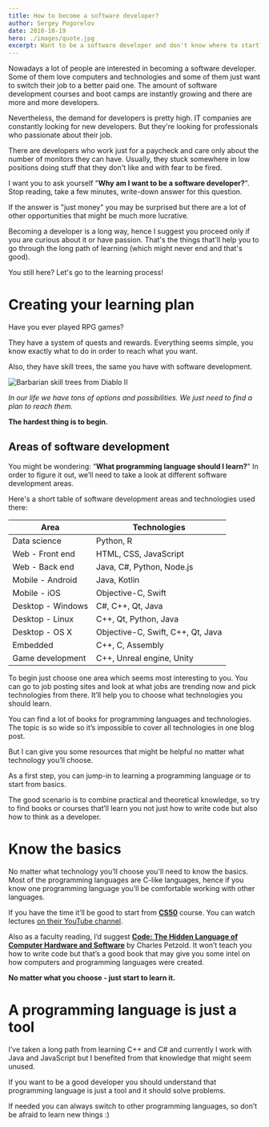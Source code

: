 ```yaml
---
title: How to become a software developer?
author: Sergey Pogorelov
date: 2018-10-19
hero: ./images/quote.jpg
excerpt: Want to be a software developer and don't know where to start? This post is exactly for you! Nowadays a lot of people are interested in becoming a software developer. Some of them love computers and technologies and some of them just want to switch their job to a better paid one. The amount of software development courses and boot camps are instantly growing and there are more and more developers...
---
```


Nowadays a lot of people are interested in becoming a software developer. Some of them love computers and technologies and some of them just want to switch their job to a better paid one. The amount of software development courses and boot camps are instantly growing and there are more and more developers.

Nevertheless, the demand for developers is pretty high. IT companies are constantly looking for new developers. But they're looking for professionals who passionate about their job.

There are developers who work just for a paycheck and care only about the number of monitors they can have. Usually, they stuck somewhere in low positions doing stuff that they don't like and with fear to be fired.

I want you to ask yourself "**Why am I want to be a software developer?**". Stop reading, take a few minutes, write-down answer for this question.

If the answer is "just money" you may be surprised but there are a lot of other opportunities that might be much more lucrative.

Becoming a developer is a long way, hence I suggest you proceed only if you are curious about it or have passion. That's the things that'll help you to go through the long path of learning (which might never end and that's good).

You still here? Let's go to the learning process!

# Creating your learning plan

Have you ever played RPG games?

They have a system of quests and rewards. Everything seems simple, you know exactly what to do in order to reach what you want.

Also, they have skill trees, the same you have with software development.

<div className="Image__Small">
  <img
    src="./images/Barbarian_Skill_Trees_Diablo_II.png"
    title="Barbarian skill trees from Diablo II"
    alt="Barbarian skill trees from Diablo II"
  />
</div>

*In our life we have tons of options and possibilities. We just need to find a plan to reach them.*

**The hardest thing is to begin.**

## Areas of software development

You might be wondering: “**What programming language should I learn?**"
In order to figure it out, we’ll need to take a look at different software development areas.

Here's a short table of software development areas and technologies used there:

| Area                   | Technologies                      |
| ---------------------- | --------------------------------- |
| Data science           | Python, R                         |
| Web - Front end        | HTML, CSS, JavaScript             |
| Web - Back end         | Java, C#, Python, Node.js         |
| Mobile - Android       | Java, Kotlin                      |
| Mobile - iOS           | Objective-C, Swift                |
| Desktop - Windows      | C#, C++, Qt, Java                 |
| Desktop - Linux        | C++, Qt, Python, Java             |
| Desktop - OS X         | Objective-C, Swift, C++, Qt, Java |
| Embedded               | C++, C, Assembly                  |
| Game development       | C++, Unreal engine, Unity         |

To begin just choose one area which seems most interesting to you. 
You can go to job posting sites and look at what jobs are trending now and pick technologies from there. It’ll help you to choose what technologies you should learn.

You can find a lot of books for programming languages and technologies.
The topic is so wide so it’s impossible to cover all technologies in one blog post.

But I can give you some resources that might be helpful no matter what technology you’ll choose.

As a first step, you can jump-in to learning a programming language or to start from basics.

The good scenario is to combine practical and theoretical knowledge, so try to find books or courses that’ll learn you not just how to write code but also how to think as a developer.

# Know the basics

No matter what technology you’ll choose you'll need to know the basics.
Most of the programming languages are C-like languages, hence if you know one programming language you’ll be comfortable working with other languages.

If you have the time it’ll be good to start from [**CS50**](https://en.wikipedia.org/wiki/CS50) course.
You can watch lectures [on their YouTube channel](https://www.youtube.com/playlist?list=PLhQjrBD2T382eX9-tF75Wa4lmlC7sxNDH).

Also as a faculty reading, I’d suggest [**Code: The Hidden Language of Computer Hardware and Software**](https://www.amazon.com/Code-Language-Computer-Hardware-Software/dp/0735611319) by  Charles Petzold. It won’t teach you how to write code but that’s a good book that may give you some intel on how computers and programming languages were created.

**No matter what you choose - just start to learn it.**

# A programming language is just a tool

I’ve taken a long path from learning C++ and C# and currently I work with Java and JavaScript but I benefited from that knowledge that might seem unused. 

If you want to be a good developer you should understand that programming language is just a tool and it should solve problems.

If needed you can always switch to other programming languages, so don’t be afraid to learn new things :)
